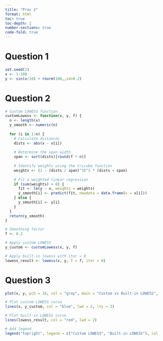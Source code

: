 ```yaml
---
title: "Prac 2"
format: html
toc: true
toc-depth: 2
number-sections: true
code-fold: true
---
```


# Question 1

```r
set.seed(1)
x <- 1:100
y <- sin(x/10) + rnorm(100,,sd=0.2)
```

# Question 2

```r
# Custom LOWESS function
customLowess <- function(x, y, f) {
  n <- length(x)
  y_smooth <- numeric(n)
  
  for (i in 1:n) {
    # Calculate distances
    dists <- abs(x - x[i])
    
    # Determine the span width
    span <- sort(dists)[round(f * n)]
    
    # Identify weights using the tricube function
    weights <- (1 - (dists / span)^3)^3 * (dists < span)
    
    # Fit a weighted linear regression
    if (sum(weights) > 0) {
      fit <- lm(y ~ x, weights = weights)
      y_smooth[i] <- predict(fit, newdata = data.frame(x = x[i]))
    } else {
      y_smooth[i] <- y[i]
    }
  }
  return(y_smooth)
}

# Smoothing factor
f <- 0.2

# Apply custom LOWESS
y_custom <- customLowess(x, y, f)

# Apply built-in lowess with iter = 0
lowess_result <- lowess(x, y, f = f, iter = 0)
```

# Question 3

```r
plot(x, y, pch = 16, col = "gray", main = "Custom vs Built-in LOWESS", xlab = "x", ylab = "y")

# Plot custom LOWESS curve
lines(x, y_custom, col = "blue", lwd = 2, lty = 2)

# Plot built-in LOWESS curve
lines(lowess_result, col = "red", lwd = 2)

# Add legend
legend("topright", legend = c("Custom LOWESS", "Built-in LOWESS"), col = c("blue", "red"), lty = c(2, 1), lwd = 2)

```
